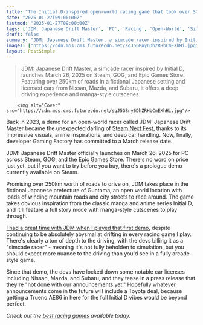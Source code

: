 ```yaml
---
title: "The Initial D-inspired open-world racing game that took over Steam Next Fest in 2023 finally launches this March"
date: "2025-01-27T09:00:00Z"
lastmod: "2025-01-27T09:00:00Z"
tags: ['JDM: Japanese Drift Master', 'PC', 'Racing', 'Open-World', 'Simcade', 'Anime', 'Initial D']
draft: false
summary: "JDM: Japanese Drift Master, a simcade racer inspired by Initial D, launches March 26, 2025 on Steam, GOG, and Epic Games Store.  Featuring over 250km of roads in a fictional Japanese setting and licensed cars from Nissan, Mazda, and Subaru, it offers a deep driving experience and manga-style cutscenes."
images: ["https://cdn.mos.cms.futurecdn.net/sqJ5GBny6DhZRHbCmEXhHi.jpg"]
layout: PostSimple
---
```

> JDM: Japanese Drift Master, a simcade racer inspired by Initial D, launches March 26, 2025 on Steam, GOG, and Epic Games Store.  Featuring over 250km of roads in a fictional Japanese setting and licensed cars from Nissan, Mazda, and Subaru, it offers a deep driving experience and manga-style cutscenes.


        <img alt="Cover" src="https://cdn.mos.cms.futurecdn.net/sqJ5GBny6DhZRHbCmEXhHi.jpg"/>
        
Back in 2023, a demo for an open-world racer called JDM: Japanese Drift Master became the unexpected darling of [Steam Next Fest](https://www.gamesradar.com/tag/steam-next-fest/), thanks to its impressive visuals, anime inspirations, and deep car handling. Now, finally, developer Gaming Factory has committed to a March release date.

JDM: Japanese Drift Master officially launches on March 26, 2025 for PC across Steam, GOG, and the [Epic Games](https://www.gamesradar.com/tag/epic-games/) Store. There's no word on price just yet, but if you want to try before you buy, there's a prologue demo currently available on Steam.

Promising over 250km worth of roads to drive on, JDM takes place in the fictional Japanese prefecture of Guntama, an open world location with loads of winding mountain roads and city streets to race around. The game takes obvious inspiration from the classic manga and anime series Initial D, and it'll feature a full story mode with manga-style cutscenes to play through.

[I had a great time with JDM when I played that first demo](https://www.gamesradar.com/the-dark-horse-of-steam-next-fest-is-a-gorgeous-open-world-racer-inspired-by-initial-d/), despite continuing to be absolutely abysmal at drifting in every racing game I play. There's clearly a ton of depth to the driving, with the devs billing it as a "simcade racer" - meaning it's not fully beholden to simulation, but you should expect more nuance to the driving than you'd see in a fully arcade-style game.

Since that demo, the devs have locked down some notable car licenses including Nissan, Mazda, and Subaru, and they tease in a press release that they're "not done with our announcements yet." Hopefully whatever announcements come in the future will include a Toyota deal, because getting a Trueno AE86 in here for the full Initial D vibes would be beyond perfect.

*Check out the *[<em>best racing games</em>](https://www.gamesradar.com/best-racing-games/)* available today.*
        